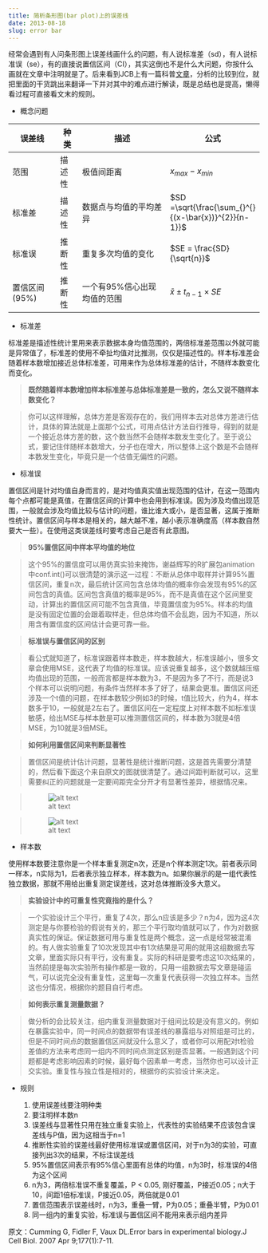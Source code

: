 ```yaml
---
title: 简析条形图(bar plot)上的误差线
date: 2013-08-18
slug: error bar
---
```


经常会遇到有人问条形图上误差线画什么的问题，有人说标准差（sd），有人说标准误（se），有的直接说置信区间（CI），其实这倒也不是什么大问题，你按什么画就在文章中注明就是了。后来看到JCB上有一篇科普[文章](http://www.ncbi.nlm.nih.gov/pmc/articles/PMC2064100/)，分析的比较到位，就把里面的干货跳出来翻译一下并对其中的难点进行解读，既是总结也是提高，懒得看过程可直接看文末的规则。

- 概念问题

误差线        | 种类   | 描述                        | 公式        |
------------- | ------ | --------------------------- | ----------- |
范围          | 描述性 | 极值间距离                  | $x_{max}-x_{min}$ |
标准差        | 描述性 | 数据点与均值的平均差异      | $SD =\sqrt{\frac{\sum_{}^{}{(x-\bar{x})}^{2}}{n-1}}$ |
标准误        | 推断性 | 重复多次均值的变化          | $SE = \frac{SD}{\sqrt{n}}$ |
置信区间(95%) | 推断性 | 一个有95%信心出现均值的范围 | $\bar{x}\pm {t}_{n-1} \times SE$ |

- 标准差

标准差是描述性统计里用来表示数据本身均值范围的，两倍标准差范围以外就可能是异常值了，标准差的使用不牵扯均值对比推测，仅仅是描述性的。样本标准差会随着样本数增加接近总体标准差，可用来作为总体标准差的估计，不随样本数变化而变化。

> **既然随着样本数增加样本标准差与总体标准差是一致的，怎么又说不随样本数变化？**

> 你可以这样理解，总体方差是客观存在的，我们用样本去对总体方差进行估计，具体的算法就是上面那个公式，可用点估计方法自行推导，得到的就是一个接近总体方差的数，这个数当然不会随样本数发生变化了。至于说公式，要记住伴随样本数增大，分子也在增大，所以整体上这个数是不会随样本数发生变化，毕竟只是一个估值无偏性的问题。

- 标准误

置信区间是针对均值自身而言的，是对均值真实值出现范围的估计，在这一范围内每个点都可能是真值，在置信区间的计算中也会用到标准误。因为涉及均值出现范围，一般就会涉及均值比较与估计的问题，谁比谁大或小，是否显著，这属于推断性统计。置信区间与样本是相关的，越大越不准，越小表示准确度高（样本数自然要大一些）。在使用这类误差线时要考虑自己是否有此意图。

> **95%置信区间中样本平均值的地位**

> 这个95%的置信度可以用仿真实验来掩饰，谢益辉写的R扩展包animation中conf.int()可以很清楚的演示这一过程：不断从总体中取样并计算95%置信区间，重复n次，最后统计区间包含总体均值的概率你会发现有95%的区间包含的真值。区间包含真值的概率是95%，而不是真值在这个区间里变动，计算出的置信区间可能不包含真值，毕竟置信度为95%。样本的均值是没有固定位置的会跟着取样走，但总体均值不会乱跑，因为不知道，所以用含有置信度的区间估计会更可靠一些。

> **标准误与置信区间的区别**

> 看公式就知道了，标准误跟着样本数走，样本数越大，标准误越小，很多文章会使用MSE，这代表了均值的标准误。应该说重复越多，这个数就越压缩均值出现的范围，一般而言都是样本数为3，不是因为多了不行，而是说3个样本可以说明问题，有条件当然样本多了好了，结果会更准。置信区间还涉及一个t值的问题，在样本数较少例如3的时候，t值比较大，约为4，样本数多于10，一般就是2左右了。置信区间在一定程度上对样本数不如标准误敏感，给出MSE与样本数是可以推测置信区间的，样本数为3就是4倍MSE，为10就是3倍MSE。

> **如何利用置信区间来判断显著性**

> 置信区间是统计估计问题，显著性是统计推断问题，这是首先需要分清楚的，然后看下面这个来自原文的图就很清楚了。通过间距判断就可以，这里需要纠正的问题就是一定要间距完全分开才有显著性差异，根据情况来。

> ![alt text](http://yufree.github.io/blogcn/figure/cisig.jpg)

> ![alt text](http://yufree.github.io/blogcn/figure/cisig2.jpg)

- 样本数

使用样本数要注意你是一个样本重复测定n次，还是n个样本测定1次。前者表示同一样本，n实际为1，后者表示独立样本，样本数为n。如果你展示的是一组代表性独立数据，那就不用给出重复测定误差线，这对总体推断没多大意义。

> **实验设计中的可重复性究竟指的是什么？**

> 一个实验设计三个平行，重复了4次，那么n应该是多少？n为4，因为这4次测定是与你要检验的假说有关的，那三个平行取均值就可以了，作为对数据真实性的保证。保证数据可用与重复性是两个概念，这一点是经常被混淆的。有人做实验重复了10次发现其中有1次结果是可用的就用这组数据去写文章，里面实际只有平行，没有重复。实际的科研是要考虑这10次结果的，当然前提是每次实验所有操作都是一致的，只用一组数据去写文章是碰运气，可以说完全没有重复性，这里每一次重复代表获得一次独立样本。当然这也分情况，根据你的题目自行考虑。

> **如何表示重复测量数据？**

> 做分析的会比较关注，组内重复测量数据对于组间比较是没有意义的。例如在暴露实验中，同一时间点的数据带有误差线的暴露组与对照组是可比的，但是不同时间点的数据置信区间就没什么意义了，或者你可以用配对t检验差值的方法来考虑同一组内不同时间点测定区别是否显著。一般遇到这个问题都是考虑影响因素的时候，最好每个因素单一考虑，当然你也可以设计正交实验。重复性与独立性是相对的，根据你的实验设计来决定。

- 规则

    1. 使用误差线要注明种类
    2. 要注明样本数n
    3. 误差线与显著性只用在独立重复实验上，代表性的实验结果不应该包含误差线与P值，因为这相当于n=1
    4. 推断性实验的误差线最好使用标准误或置信区间，对于n为3的实验，可直接列出3次的结果，不标注误差线
    5. 95%置信区间表示有95%信心里面有总体的均值，n为3时，标准误的4倍为这个区间
    6. n为3，两倍标准误不重复覆盖，P < 0.05, 刚好覆盖，P接近0.05；n大于10，间距1倍标准误，P接近0.05，两倍就是0.01
    7. 置信范围表示误差线时，n为3，重叠一臂，P为0.05；重叠半臂，P为0.01
    8. 同一组内的重复实验，标准误与置信区间不能用来表示组内差异
    
原文：Cumming G, Fidler F, Vaux DL.Error bars in experimental biology.J Cell Biol. 2007 Apr 9;177(1):7-11.
